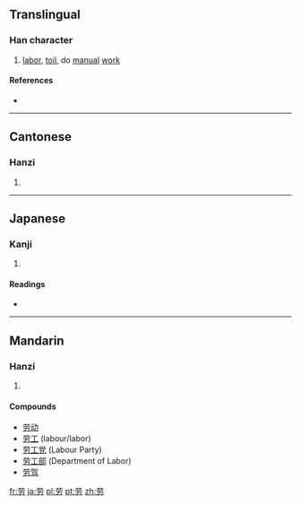 {{also|勞}}
==Translingual==

===Han character===
{{Han char|rn=19|rad=力|as=05|sn=7|four=|canj=廿月大尸 (TBKS)|ids=⿱⿱[[艹]][[冖]][[力]]}}

# [[labor]], [[toil]], do [[manual]] [[work]]

====References====
* {{Han ref|kx=0147.071|dkj=02328|dj=0331.140|hdz=10368.010|uh=52B3|ud=21171}}

----

==Cantonese==

===Hanzi===
{{yue-hanzi|jyut=|y=lou4|tra=勞}}

# {{defn|lang=yue|sort=力05}}

----

==Japanese==

===Kanji===
{{ja-kanji|grade=|rs=力05}}

# {{defn|lang=ja|sort=力05}}

====Readings====
* {{ja-readings|on=[[ろう]] (rō)|kun=}}

----

==Mandarin==

===Hanzi===
{{cmn-hanzi|tra=勞|pin=[[láo]] ([[lao2]]), [[lào]] ([[lao4]])|wg=lao<sup>2</sup>, lao<sup>4</sup>}}

# {{defn|lang=cmn|sort=力05}}

====Compounds====
* [[劳动]]
* [[劳工]] (labour/labor)
* [[劳工党]] (Labour Party)
* [[劳工部]] (Department of Labor)
* [[劳驾]]

[[fr:劳]]
[[ja:劳]]
[[pl:劳]]
[[pt:劳]]
[[zh:劳]]